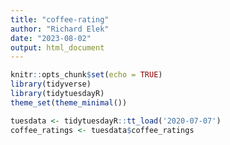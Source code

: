 ```yaml
---
title: "coffee-rating"
author: "Richard Elek"
date: "2023-08-02"
output: html_document
---
```


```r
knitr::opts_chunk$set(echo = TRUE)
library(tidyverse)
library(tidytuesdayR)
theme_set(theme_minimal())

tuesdata <- tidytuesdayR::tt_load('2020-07-07')
coffee_ratings <- tuesdata$coffee_ratings
```

```r

```


